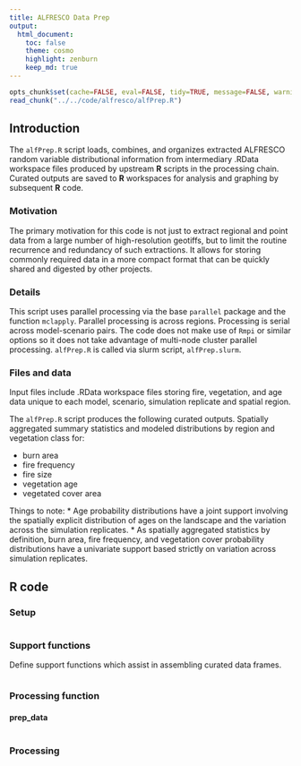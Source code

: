 ```yaml
---
title: ALFRESCO Data Prep
output:
  html_document:
    toc: false
    theme: cosmo
    highlight: zenburn
    keep_md: true
---
```


```r
opts_chunk$set(cache=FALSE, eval=FALSE, tidy=TRUE, message=FALSE, warning=FALSE)
read_chunk("../../code/alfresco/alfPrep.R")
```

## Introduction

The `alfPrep.R` script loads, combines, and organizes extracted ALFRESCO random variable distributional information from intermediary .RData workspace files produced by upstream **R** scripts in the processing chain.
Curated outputs are saved to **R** workspaces for analysis and graphing by subsequent **R** code.

### Motivation
The primary motivation for this code is not just to extract regional and point data from a large number of high-resolution geotiffs,
but to limit the routine recurrence and redundancy of such extractions.
It allows for storing commonly required data in a more compact format that can be quickly shared and digested by other projects.

### Details

This script uses parallel processing via the base `parallel` package and the function `mclapply`.
Parallel processing is across regions.
Processing is serial across model-scenario pairs.
The code does not make use of `Rmpi` or similar options so it does not take advantage of multi-node cluster parallel processing.
`alfPrep.R` is called via slurm script, `alfPrep.slurm`.

### Files and data
Input files include .RData workspace files storing fire, vegetation, and age data unique to each model, scenario, simulation replicate and spatial region.

The `alfPrep.R` script produces the following curated outputs. Spatially aggregated summary statistics and modeled distributions by region and vegetation class for:

* burn area
* fire frequency
* fire size
* vegetation age
* vegetated cover area

Things to note:
* Age probability distributions have a joint support involving the spatially explicit distribution of ages on the landscape and the variation across the simulation replicates.
* As spatially aggregated statistics by definition, burn area, fire frequency, and vegetation cover probability distributions have a univariate support based strictly on variation across simulation replicates.

## R code

### Setup

```r
```

### Support functions
Define support functions which assist in assembling curated data frames.

```r
```

### Processing function
#### prep_data

```r
```

### Processing

```r
```
